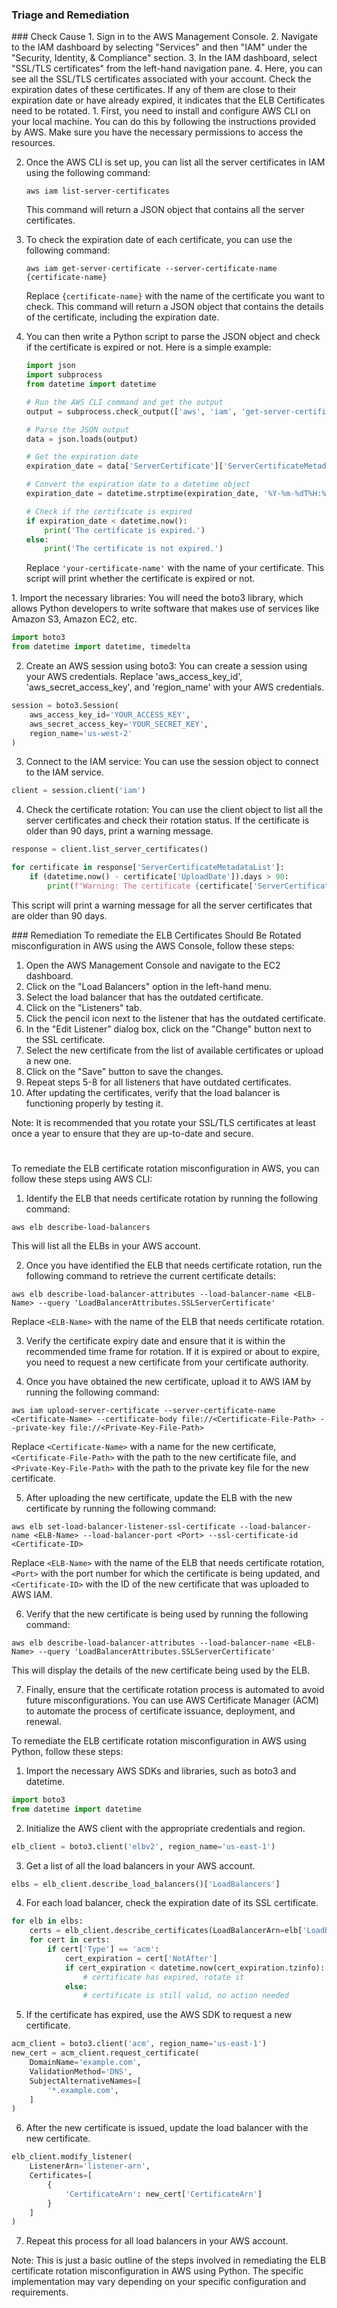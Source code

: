 
### Triage and Remediation
<Tabs>

<Tab title='Cause'>
### Check Cause
<AccordionGroup>
<Accordion title='Using Console' defaultOpen='true'>
1. Sign in to the AWS Management Console.
2. Navigate to the IAM dashboard by selecting "Services" and then "IAM" under the "Security, Identity, & Compliance" section.
3. In the IAM dashboard, select "SSL/TLS certificates" from the left-hand navigation pane.
4. Here, you can see all the SSL/TLS certificates associated with your account. Check the expiration dates of these certificates. If any of them are close to their expiration date or have already expired, it indicates that the ELB Certificates need to be rotated.
</Accordion>

<Accordion title='Using CLI'>
1. First, you need to install and configure AWS CLI on your local machine. You can do this by following the instructions provided by AWS. Make sure you have the necessary permissions to access the resources.

2. Once the AWS CLI is set up, you can list all the server certificates in IAM using the following command:

   ```
   aws iam list-server-certificates
   ```

   This command will return a JSON object that contains all the server certificates.

3. To check the expiration date of each certificate, you can use the following command:

   ```
   aws iam get-server-certificate --server-certificate-name {certificate-name}
   ```

   Replace `{certificate-name}` with the name of the certificate you want to check. This command will return a JSON object that contains the details of the certificate, including the expiration date.

4. You can then write a Python script to parse the JSON object and check if the certificate is expired or not. Here is a simple example:

   ```python
   import json
   import subprocess
   from datetime import datetime

   # Run the AWS CLI command and get the output
   output = subprocess.check_output(['aws', 'iam', 'get-server-certificate', '--server-certificate-name', 'your-certificate-name'])

   # Parse the JSON output
   data = json.loads(output)

   # Get the expiration date
   expiration_date = data['ServerCertificate']['ServerCertificateMetadata']['Expiration']

   # Convert the expiration date to a datetime object
   expiration_date = datetime.strptime(expiration_date, '%Y-%m-%dT%H:%M:%S%z')

   # Check if the certificate is expired
   if expiration_date < datetime.now():
       print('The certificate is expired.')
   else:
       print('The certificate is not expired.')
   ```

   Replace `'your-certificate-name'` with the name of your certificate. This script will print whether the certificate is expired or not.
</Accordion>

<Accordion title='Using Python'>
1. Import the necessary libraries: You will need the boto3 library, which allows Python developers to write software that makes use of services like Amazon S3, Amazon EC2, etc.

```python
import boto3
from datetime import datetime, timedelta
```

2. Create an AWS session using boto3: You can create a session using your AWS credentials. Replace 'aws_access_key_id', 'aws_secret_access_key', and 'region_name' with your AWS credentials.

```python
session = boto3.Session(
    aws_access_key_id='YOUR_ACCESS_KEY',
    aws_secret_access_key='YOUR_SECRET_KEY',
    region_name='us-west-2'
)
```

3. Connect to the IAM service: You can use the session object to connect to the IAM service.

```python
client = session.client('iam')
```

4. Check the certificate rotation: You can use the client object to list all the server certificates and check their rotation status. If the certificate is older than 90 days, print a warning message.

```python
response = client.list_server_certificates()

for certificate in response['ServerCertificateMetadataList']:
    if (datetime.now() - certificate['UploadDate']).days > 90:
        print(f"Warning: The certificate {certificate['ServerCertificateName']} should be rotated.")
```

This script will print a warning message for all the server certificates that are older than 90 days.
</Accordion>

</AccordionGroup>
</Tab>
<Tab title='Remediation'>
### Remediation

<AccordionGroup>
<Accordion title='Using Console' defaultOpen='true'>
To remediate the ELB Certificates Should Be Rotated misconfiguration in AWS using the AWS Console, follow these steps:

1. Open the AWS Management Console and navigate to the EC2 dashboard.
2. Click on the "Load Balancers" option in the left-hand menu.
3. Select the load balancer that has the outdated certificate.
4. Click on the "Listeners" tab.
5. Click the pencil icon next to the listener that has the outdated certificate.
6. In the "Edit Listener" dialog box, click on the "Change" button next to the SSL certificate.
7. Select the new certificate from the list of available certificates or upload a new one.
8. Click on the "Save" button to save the changes.
9. Repeat steps 5-8 for all listeners that have outdated certificates.
10. After updating the certificates, verify that the load balancer is functioning properly by testing it.

Note: It is recommended that you rotate your SSL/TLS certificates at least once a year to ensure that they are up-to-date and secure.

#
</Accordion>

<Accordion title='Using CLI'>
To remediate the ELB certificate rotation misconfiguration in AWS, you can follow these steps using AWS CLI:

1. Identify the ELB that needs certificate rotation by running the following command:

```
aws elb describe-load-balancers
```

This will list all the ELBs in your AWS account.

2. Once you have identified the ELB that needs certificate rotation, run the following command to retrieve the current certificate details:

```
aws elb describe-load-balancer-attributes --load-balancer-name <ELB-Name> --query 'LoadBalancerAttributes.SSLServerCertificate' 
```

Replace `<ELB-Name>` with the name of the ELB that needs certificate rotation.

3. Verify the certificate expiry date and ensure that it is within the recommended time frame for rotation. If it is expired or about to expire, you need to request a new certificate from your certificate authority.

4. Once you have obtained the new certificate, upload it to AWS IAM by running the following command:

```
aws iam upload-server-certificate --server-certificate-name <Certificate-Name> --certificate-body file://<Certificate-File-Path> --private-key file://<Private-Key-File-Path>
```

Replace `<Certificate-Name>` with a name for the new certificate, `<Certificate-File-Path>` with the path to the new certificate file, and `<Private-Key-File-Path>` with the path to the private key file for the new certificate.

5. After uploading the new certificate, update the ELB with the new certificate by running the following command:

```
aws elb set-load-balancer-listener-ssl-certificate --load-balancer-name <ELB-Name> --load-balancer-port <Port> --ssl-certificate-id <Certificate-ID>
```

Replace `<ELB-Name>` with the name of the ELB that needs certificate rotation, `<Port>` with the port number for which the certificate is being updated, and `<Certificate-ID>` with the ID of the new certificate that was uploaded to AWS IAM.

6. Verify that the new certificate is being used by running the following command:

```
aws elb describe-load-balancer-attributes --load-balancer-name <ELB-Name> --query 'LoadBalancerAttributes.SSLServerCertificate'
```

This will display the details of the new certificate being used by the ELB.

7. Finally, ensure that the certificate rotation process is automated to avoid future misconfigurations. You can use AWS Certificate Manager (ACM) to automate the process of certificate issuance, deployment, and renewal.
</Accordion>

<Accordion title='Using Python'>
To remediate the ELB certificate rotation misconfiguration in AWS using Python, follow these steps:

1. Import the necessary AWS SDKs and libraries, such as boto3 and datetime.

```python
import boto3
from datetime import datetime
```

2. Initialize the AWS client with the appropriate credentials and region.

```python
elb_client = boto3.client('elbv2', region_name='us-east-1')
```

3. Get a list of all the load balancers in your AWS account.

```python
elbs = elb_client.describe_load_balancers()['LoadBalancers']
```

4. For each load balancer, check the expiration date of its SSL certificate.

```python
for elb in elbs:
    certs = elb_client.describe_certificates(LoadBalancerArn=elb['LoadBalancerArn'])['Certificates']
    for cert in certs:
        if cert['Type'] == 'acm':
            cert_expiration = cert['NotAfter']
            if cert_expiration < datetime.now(cert_expiration.tzinfo):
                # certificate has expired, rotate it
            else:
                # certificate is still valid, no action needed
```

5. If the certificate has expired, use the AWS SDK to request a new certificate.

```python
acm_client = boto3.client('acm', region_name='us-east-1')
new_cert = acm_client.request_certificate(
    DomainName='example.com',
    ValidationMethod='DNS',
    SubjectAlternativeNames=[
        '*.example.com',
    ]
)
```

6. After the new certificate is issued, update the load balancer with the new certificate.

```python
elb_client.modify_listener(
    ListenerArn='listener-arn',
    Certificates=[
        {
            'CertificateArn': new_cert['CertificateArn']
        }
    ]
)
```

7. Repeat this process for all load balancers in your AWS account.

Note: This is just a basic outline of the steps involved in remediating the ELB certificate rotation misconfiguration in AWS using Python. The specific implementation may vary depending on your specific configuration and requirements.
</Accordion>

</AccordionGroup>
</Tab>
</Tabs>
